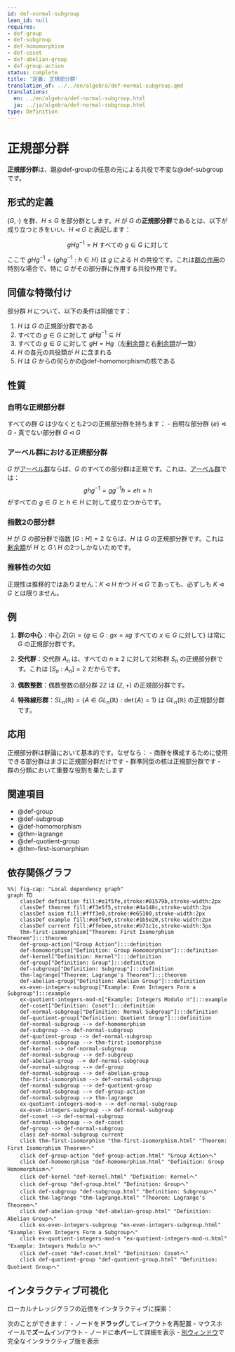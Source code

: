```yaml
---
id: def-normal-subgroup
lean_id: null
requires:
- def-group
- def-subgroup
- def-homomorphism
- def-coset
- def-abelian-group
- def-group-action
status: complete
title: '定義: 正規部分群'
translation_of: ../../en/algebra/def-normal-subgroup.qmd
translations:
  en: ../en/algebra/def-normal-subgroup.html
  ja: ../ja/algebra/def-normal-subgroup.html
type: Definition
---
```


# 正規部分群 {#def-normal-subgroup}

**正規部分群**は、親@def-groupの任意の元による共役で不変な@def-subgroupです。

## 形式的定義

$(G, \cdot)$ を群、$H \leq G$ を部分群とします。$H$ が $G$ の**正規部分群**であるとは、以下が成り立つときをいい、$H \triangleleft G$ と表記します：

$$gHg^{-1} = H \text{ すべての } g \in G \text{ に対して}$$

ここで $gHg^{-1} = \{ghg^{-1} : h \in H\}$ は $g$ による $H$ の共役です。これは[群の作用](def-group-action.qmd)の特別な場合で、特に $G$ がその部分群に作用する共役作用です。

## 同値な特徴付け

部分群 $H$ について、以下の条件は同値です：

1. $H$ は $G$ の正規部分群である
2. すべての $g \in G$ に対して $gHg^{-1} \subseteq H$
3. すべての $g \in G$ に対して $gH = Hg$（左[剰余類](def-coset.qmd)と右[剰余類](def-coset.qmd)が一致）
4. $H$ の各元の共役類が $H$ に含まれる
5. $H$ は $G$ からの何らかの@def-homomorphismの核である

## 性質

### 自明な正規部分群

すべての群 $G$ は少なくとも2つの正規部分群を持ちます：
- 自明な部分群 $\{e\} \triangleleft G$
- 真でない部分群 $G \triangleleft G$

### アーベル群における正規部分群

$G$ が[アーベル群](def-abelian-group.qmd)ならば、$G$ のすべての部分群は正規です。これは、[アーベル群](def-abelian-group.qmd)では：
$$ghg^{-1} = gg^{-1}h = eh = h$$
がすべての $g \in G$ と $h \in H$ に対して成り立つからです。

### 指数2の部分群

$H$ が $G$ の部分群で指数 $[G:H] = 2$ ならば、$H$ は $G$ の正規部分群です。これは[剰余類](def-coset.qmd)が $H$ と $G \setminus H$ の2つしかないためです。

### 推移性の欠如

正規性は推移的ではありません：$K \triangleleft H$ かつ $H \triangleleft G$ であっても、必ずしも $K \triangleleft G$ とは限りません。

## 例

1. **群の中心**：中心 $Z(G) = \{g \in G : gx = xg \text{ すべての } x \in G \text{ に対して}\}$ は常に $G$ の正規部分群です。

2. **交代群**：交代群 $A_n$ は、すべての $n \geq 2$ に対して対称群 $S_n$ の正規部分群です。これは $[S_n : A_n] = 2$ だからです。

3. **偶数整数**：偶数整数の部分群 $2\mathbb{Z}$ は $(\mathbb{Z}, +)$ の正規部分群です。

4. **特殊線形群**：$SL_n(\mathbb{R}) = \{A \in GL_n(\mathbb{R}) : \det(A) = 1\}$ は $GL_n(\mathbb{R})$ の正規部分群です。

## 応用

正規部分群は群論において基本的です。なぜなら：
- 商群を構成するために使用できる部分群はまさに正規部分群だけです
- 群準同型の核は正規部分群です
- 群の分類において重要な役割を果たします

## 関連項目

- @def-group
- @def-subgroup
- @def-homomorphism
- @thm-lagrange
- @def-quotient-group
- @thm-first-isomorphism

## 依存関係グラフ

```mermaid
%%| fig-cap: "Local dependency graph"
graph TD
    classDef definition fill:#e1f5fe,stroke:#01579b,stroke-width:2px
    classDef theorem fill:#f3e5f5,stroke:#4a148c,stroke-width:2px
    classDef axiom fill:#fff3e0,stroke:#e65100,stroke-width:2px
    classDef example fill:#e8f5e9,stroke:#1b5e20,stroke-width:2px
    classDef current fill:#ffebee,stroke:#b71c1c,stroke-width:3px
    thm-first-isomorphism["Theorem: First Isomorphism Theorem"]:::theorem
    def-group-action["Group Action"]:::definition
    def-homomorphism["Definition: Group Homomorphism"]:::definition
    def-kernel["Definition: Kernel"]:::definition
    def-group["Definition: Group"]:::definition
    def-subgroup["Definition: Subgroup"]:::definition
    thm-lagrange["Theorem: Lagrange's Theorem"]:::theorem
    def-abelian-group["Definition: Abelian Group"]:::definition
    ex-even-integers-subgroup["Example: Even Integers Form a Subgroup"]:::example
    ex-quotient-integers-mod-n["Example: Integers Modulo n"]:::example
    def-coset["Definition: Coset"]:::definition
    def-normal-subgroup["Definition: Normal Subgroup"]:::definition
    def-quotient-group["Definition: Quotient Group"]:::definition
    def-normal-subgroup --> def-homomorphism
    def-subgroup --> def-normal-subgroup
    def-quotient-group --> def-normal-subgroup
    def-normal-subgroup --> thm-first-isomorphism
    def-kernel --> def-normal-subgroup
    def-normal-subgroup --> def-subgroup
    def-abelian-group --> def-normal-subgroup
    def-normal-subgroup --> def-group
    def-normal-subgroup --> def-abelian-group
    thm-first-isomorphism --> def-normal-subgroup
    def-normal-subgroup --> def-quotient-group
    def-normal-subgroup --> def-group-action
    def-normal-subgroup --> thm-lagrange
    ex-quotient-integers-mod-n --> def-normal-subgroup
    ex-even-integers-subgroup --> def-normal-subgroup
    def-coset --> def-normal-subgroup
    def-normal-subgroup --> def-coset
    def-group --> def-normal-subgroup
    class def-normal-subgroup current
    click thm-first-isomorphism "thm-first-isomorphism.html" "Theorem: First Isomorphism Theoremへ"
    click def-group-action "def-group-action.html" "Group Actionへ"
    click def-homomorphism "def-homomorphism.html" "Definition: Group Homomorphismへ"
    click def-kernel "def-kernel.html" "Definition: Kernelへ"
    click def-group "def-group.html" "Definition: Groupへ"
    click def-subgroup "def-subgroup.html" "Definition: Subgroupへ"
    click thm-lagrange "thm-lagrange.html" "Theorem: Lagrange's Theoremへ"
    click def-abelian-group "def-abelian-group.html" "Definition: Abelian Groupへ"
    click ex-even-integers-subgroup "ex-even-integers-subgroup.html" "Example: Even Integers Form a Subgroupへ"
    click ex-quotient-integers-mod-n "ex-quotient-integers-mod-n.html" "Example: Integers Modulo nへ"
    click def-coset "def-coset.html" "Definition: Cosetへ"
    click def-quotient-group "def-quotient-group.html" "Definition: Quotient Groupへ"
```

## インタラクティブ可視化

ローカルナレッジグラフの近傍をインタラクティブに探索：

::: {.graph-viz data-id="def-normal-subgroup" data-width="700" data-height="500"}
:::

次のことができます：
- ノードを**ドラッグ**してレイアウトを再配置
- マウスホイールで**ズーム**イン/アウト
- ノードに**ホバー**して詳細を表示
- [別ウィンドウ](../../output/interactive/def-normal-subgroup.html){target="_blank"}で完全なインタラクティブ版を表示
